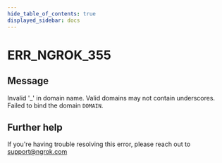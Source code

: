 ```yaml
---
hide_table_of_contents: true
displayed_sidebar: docs
---
```



# ERR_NGROK_355

## Message

Invalid '\_' in domain name. Valid domains may not contain underscores. Failed to bind the domain `DOMAIN`.

<ErrorDetails error="err_ngrok_355" />

## Further help

If you're having trouble resolving this error, please reach out to [support@ngrok.com](mailto:support@ngrok.com?subject=Help%20with%20ERR_NGROK_355)
